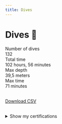 ```yaml
---
title: Dives
---
```


# Dives 🤿
<div className='stats'>
  <div className='statBox'>
    <div className='label'>
      Number of dives
    </div>
    <div className='value'>
      132
    </div>
  </div>
  <div className='statBox'>
    <div className='label'>
      Total time
    </div>
    <div className='value'>
      102 hours, 56 minutes
    </div>
  </div>
  <div className='statBox'>
    <div className='label'>
      Max depth
    </div>
    <div className='value'>
      39,5 meters
    </div>
  </div>
  <div className='statBox'>
    <div className='label'>
      Max time
    </div>
    <div className='value'>
      71 minutes
    </div>
  </div>
</div>

<br />

[Download CSV](/dives.csv)

<br />

<details>
  <summary>Show my certifications</summary>
  <div className='stats'>
    <div className='certBox'>
      <div className='label'>
        <img src='/img/ssi.svg' height='25' alt='SSI'></img>
        SSI Specialty Diver
      </div>
      <div className='certId'>728104Z7171875164967-SE</div>
      <div>2024-06-08</div>
    </div>
    <div className='certBox'>
      <div className='label'>
        <img src='/img/ssi.svg' height='25' alt='SSI'></img>
        SSI Perfect Buoyancy
      </div>
      <div className='certId'>728104C7171975160809-SE</div>
      <div>2024-06-08</div>
    </div>
    <div className='certBox'>
      <div className='label'>
        <img src='/img/ssi.svg' height='25' alt='SSI'></img>
        SSI Deep Diving
      </div>
      <div className='certId'>728104A6598373067162-SE</div>
      <div>2022-07-31</div>
    </div>
    <div className='certBox'>
      <div className='label'>
        <img src='/img/padi.svg' height='25' alt='SSI'></img>
        PADI Rescue Diver
      </div>
      <div className='certId'>2110UY2123</div>
      <div>2021-10-24</div>
    </div>
    <div className='certBox'>
      <div className='label'>
        <img src='/img/padi.svg' height='25' alt='SSI'></img>
        PADI Emergency Oxygen Provider
      </div>
      <div className='certId'>2110UY2113</div>
      <div>2021-10-21</div>
    </div>
    <div className='certBox'>
      <div className='label'>
        <img src='/img/padi.svg' height='25' alt='SSI'></img>
        PADI Enriched Air Diver
      </div>
      <div className='certId'>2102UE3152</div>
      <div>2021-02-10</div>
    </div>
    <div className='certBox'>
      <div className='label'>
        <img src='/img/padi.svg' height='25' alt='SSI'></img>
        PADI Night Diver
      </div>
      <div className='certId'>2011UO0326</div>
      <div>2020-11-07</div>
    </div>
    <div className='certBox'>
      <div className='label'>
        <img src='/img/padi.svg' height='25' alt='SSI'></img>
        PADI Advanced Open Water Diver
      </div>
      <div className='certId'>2008UT0434</div>
      <div>2020-08-16</div>
    </div>
    <div className='certBox'>
      <div className='label'>
        <img src='/img/padi.svg' height='25' alt='SSI'></img>
        PADI Dry Suit Diver
      </div>
      <div className='certId'>2008UQ4478</div>
      <div>2020-08-09</div>
    </div>
    <div className='certBox'>
      <div className='label'>
        <img src='/img/padi.svg' height='25' alt='SSI'></img>
        PADI Open Water Diver
      </div>
      <div className='certId'>2007UH8396</div>
      <div>2020-07-03</div>
    </div>
  </div>
</details>